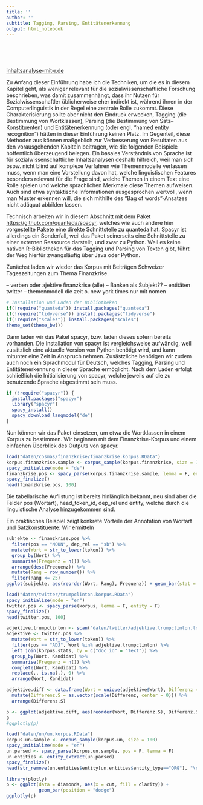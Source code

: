 ```yaml
---
title: ''
author: ''
subtitle: Tagging, Parsing, Entitätenerkennung
output: html_notebook
---
```


\
\
\

[inhaltsanalyse-mit-r.de](http://inhaltsanalyse-mit-r.de/)

Zu Anfang dieser Einführung habe ich die Techniken, um die es in diesem Kapitel geht, als weniger relevant für die sozialwissenschaftliche Forschung beschrieben, was damit zusammenhängt, dass ihr Nutzen für Sozialwissenschaftler üblicherweise eher indirekt ist, während ihnen in der Computerlinguistik in der Regel eine zentrale Rolle zukommt. Diese Charakterisierung sollte aber nicht den Eindruck erwecken, Tagging (die Bestimmung von Wortklassen), Parsing (die Bestimmung von Satz–Konstituenten) und Entitätenerkennung (oder engl. "named entity recognition") hätten in dieser Einführung keinen Platz. Im Gegenteil, diese Methoden aus können maßgeblich zur Verbesserung von Resultaten aus den vorausgehenden Kapiteln beitragen, wie die folgenden Beispiele hoffentlich überzeugend belegen. Ein basales Verständnis von Sprache ist für sozialwissenschaftliche Inhaltsanalysen deshalb hilfreich, weil man sich bspw. nicht blind auf komplexe Verfahren wie Themenmodelle verlassen muss, wenn man eine Vorstellung davon hat, welche linguistischen Features besonders relevant für die Frage sind, welche Themen in einem Text eine Rolle spielen und welche sprachlichen Merkmale diese Themen aufweisen. Auch sind etwa syntaktische Informationen ausgesprochen wertvoll, wenn man Muster erkennen will, die sich mithilfe des "Bag of words"-Ansatzes nicht adäquat abbilden lassen. 

Technisch arbeiten wir in diesem Abschnitt mit dem Paket [https://github.com/quanteda/spacyr](spacyr), welches wie auch andere hier vorgestellte Pakete eine direkte Schnittstelle zu quanteda hat. Spacyr ist allerdings ein Sonderfall, weil das Paket seinerseits eine Schnittstelle zu einer externen Ressource darstellt, und zwar zu Python. Weil es keine nativen R–Bibliotheken für das Tagging und Parsing von Texten gibt, führt der Weg hierfür zwangsläufig über Java oder Python. 

Zunächst laden wir wieder das Korpus mit Beiträgen Schweizer Tageszeitungen zum Thema Finanzkrise.

– verben oder ajektive finanzkrise (alle)
– Banken als Subjekt??
– entitäten twitter 
– themenmodell die zeit o. new york times nur mit nomen


```r
# Installation und Laden der Bibliotheken
if(!require("quanteda")) install.packages("quanteda")
if(!require("tidyverse")) install.packages("tidyverse")
if(!require("scales")) install.packages("scales")
theme_set(theme_bw())
```

Dann laden wir das Paket spacyr, bzw. laden dieses sofern bereits vorhanden. Die Installation von spacyr ist vergleichsweise aufwändig, weil zusätzlich eine aktuelle Version von Python benötigt wird, und kann mitunter eine Zeit in Anspruch nehmen. Zusästzliche benötigen wir zudem auch noch ein Sprachmodul für Deutsch, welches Tagging, Parsing und Entitätenerkennung in dieser Sprache ermöglicht. Nach dem Laden erfolgt schließlich die Initialisierung von spacyr, welche jeweils auf die zu benutzende Sprache abgestimmt sein muss.

```r
if (!require("spacyr")) {
  install.packages("spacyr")
  library("spacyr")
  spacy_install()
  spacy_download_langmodel("de")
}
```

Nun können wir das Paket einsetzen, um etwa die Wortklassen in einem Korpus zu bestimmen. Wir beginnen mit dem Finanzkrise-Korpus und einem einfachen Überblick des Outputs von spacyr. 

```r
load("daten/cosmas/finanzkrise/finanzkrise.korpus.RData")
korpus.finanzkrise.sample <- corpus_sample(korpus.finanzkrise, size = 1000)
spacy_initialize(mode = "de")
finanzkrise.pos <- spacy_parse(korpus.finanzkrise.sample, lemma = F, entity = T, dependency = T)
spacy_finalize()
head(finanzkrise.pos, 100)
```

Die tabellarische Auflistung ist bereits hinlänglich bekannt, neu sind aber die Felder pos (Wortart), head_token_id, dep_rel und entity, welche durch die linguistische Analyse hinzugekommen sind. 

Ein praktisches Beispiel zeigt konkrete Vorteile der Annotation von Wortart und Satzkonstituente: Wir ermitteln


```r
subjekte <- finanzkrise.pos %>% 
  filter(pos == "NOUN", dep_rel == "sb") %>% 
  mutate(Wort = str_to_lower(token)) %>% 
  group_by(Wort) %>% 
  summarise(Frequenz = n()) %>% 
  arrange(desc(Frequenz)) %>% 
  mutate(Rang = row_number()) %>% 
  filter(Rang <= 25)
ggplot(subjekte, aes(reorder(Wort, Rang), Frequenz)) + geom_bar(stat = "identity") + theme(axis.text.x = element_text(angle = 45, hjust = 1)) + xlab("") + ggtitle("Frequenteste Satzsubjekte im Finanzkrise-Korpus")
```


```r
load("daten/twitter/trumpclinton.korpus.RData")
spacy_initialize(mode = "en")
twitter.pos <- spacy_parse(korpus, lemma = F, entity = F)
spacy_finalize()
head(twitter.pos, 100)
```

```r
adjektive.trumpclinton <- scan("daten/twitter/adjektive.trumpclinton.txt", what = "char", sep = "\n", quiet = T)
adjektive <- twitter.pos %>% 
  mutate(Wort = str_to_lower(token)) %>% 
  filter(pos == "ADJ", Wort %in% adjektive.trumpclinton) %>% 
  left_join(korpus.stats, by = c("doc_id" = "Text")) %>% 
  group_by(Wort, Kandidat) %>% 
  summarise(Frequenz = n()) %>% 
  complete(Wort, Kandidat) %>%
  replace(., is.na(.), 0) %>% 
  arrange(Wort, Kandidat)

adjektive.diff <- data.frame(Wort = unique(adjektive$Wort), Differenz = adjektive$Frequenz[adjektive$Kandidat == "Clinton"] - adjektive$Frequenz[adjektive$Kandidat == "Trump"]) %>% 
  mutate(Differenz.S = as.vector(scale(Differenz, center = 0))) %>% 
  arrange(Differenz.S)

p <- ggplot(adjektive.diff, aes(reorder(Wort, Differenz.S), Differenz.S)) + geom_bar(stat = "identity") + theme(axis.text.x = element_text(angle = 90,  hjust = 1, vjust = 0.5)) + xlab("") + ggtitle("Adjektive Trump vs. Clinton (mit 'great', 'big' enfernt)") + ylab("Trump                                                               Clinton") + coord_flip()
p
#ggplotly(p)
```




```r
load("daten/un/un.korpus.RData")
korpus.un.sample <- corpus_sample(korpus.un, size = 100)
spacy_initialize(mode = "en")
un.parsed <- spacy_parse(korpus.un.sample, pos = F, lemma = F)
un.entities <- entity_extract(un.parsed)
spacy_finalize()
head(str_remove(un.entities$entity[un.entities$entity_type=="ORG"], "\n"), 50)
```


```r
library(plotly)
p <- ggplot(data = diamonds, aes(x = cut, fill = clarity)) +
            geom_bar(position = "dodge")
ggplotly(p)
```

